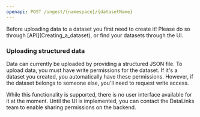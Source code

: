 ```yaml
---
openapi: POST /ingest/{namespace}/{datasetName}
---
```


<Warning>
  Before uploading data to a dataset you first need to create it!
  Please do so through [API](Creating_a_dataset), or find your datasets through the UI.
</Warning>

### Uploading structured data

Data can currently be uploaded by providing a structured JSON file. To upload data, you must have write permissions for the dataset. If it's a dataset you created, you automatically have these permissions. However, if the dataset belongs to someone else, you'll need to request write access.

While this functionality is supported, there is no user interface available for it at the moment. Until the UI is implemented, you can contact the DataLinks team to enable sharing permissions on the backend.
